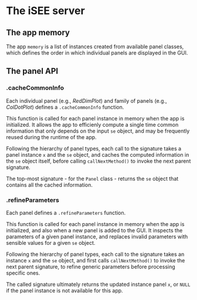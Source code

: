 # The iSEE server {#server}

## The app memory

The app `memory` is a list of instances created from available panel classes, which defines the order in which individual panels are displayed in the GUI.

## The panel API

### .cacheCommonInfo

Each individual panel (e.g., _RedDimPlot_) and family of panels (e.g., _ColDotPlot_) defines a `.cacheCommonInfo` function.

This function is called for each panel instance in memory when the app is initialized.
It allows the app to efficienly compute a single time common information that only depends on the input `se` object, and may be frequently reused during the runtime of the app.

Following the hierarchy of panel types, each call to the signature takes a panel instance `x` and the `se` object, and caches the computed information in the `se` object itself, before calling `callNextMethod()` to invoke the next parent signature.

The top-most signature - for the `Panel` class - returns the `se` object that contains all the cached information.

### .refineParameters

Each panel defines a `.refineParameters` function.

This function is called for each panel instance in memory when the app is initialized, and also when a new panel is added to the GUI.
It inspects the parameters of a given panel instance, and replaces invalid parameters with sensible values for a given `se` object.

Following the hierarchy of panel types, each call to the signature takes an instance `x` and the `se` object, and first calls `callNextMethod()` to invoke the next parent signature, to refine generic parameters before processing specific ones.

The called signature ultimately returns the updated instance panel `x`, or `NULL` if the panel instance is not available for this app.

